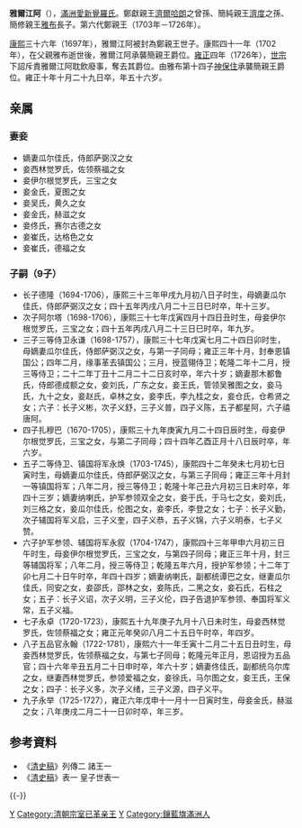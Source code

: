 {{Manchu name|[[爱新觉罗氏|爱新觉罗]]}}
'''雅爾江阿'''（{{Bd|1677年||1732年}}），[[滿洲|滿洲]][[愛新覺羅氏|愛新覺羅氏]]。鄭獻親王[[濟爾哈朗|濟爾哈朗]]之曾孫、簡純親王[[濟度|濟度]]之孫、簡修親王[[雅布|雅布]]長子。第六代鄭親王（1703年－1726年）。

[[康熙|康熙]]三十六年（1697年），雅爾江阿被封為鄭親王世子。康熙四十一年（1702年），在父親雅布逝世後，雅爾江阿承襲簡親王爵位。[[雍正|雍正]]四年（1726年），[[清世宗|世宗]]下詔斥責雅爾江阿耽飲廢事，奪去其爵位。由雅布第十四子[[神保住|神保住]]承襲簡親王爵位。雍正十年十月二十九日卒，年五十六岁。

== 亲属 ==
===妻妾===
*嫡妻瓜尔佳氏，侍郎萨弼汉之女
*妾西林觉罗氏，佐领蔡福之女
*妾伊尔根觉罗氏，三宝之女
*妾金氏，夏图之女
*妾吴氏，黄久之女
*妾金氏，赫滋之女
*妾佟氏，赛尔古德之女
*妾崔氏，达格色之女
*妾崔氏，德福之女

===子嗣（9子）===
*长子德隆（1694-1706），康熙三十三年甲戌九月初八日子时生，母嫡妻瓜尔佳氏，侍郎萨弼汉之女；四十五年丙戌八月二十三日巳时卒，年十三岁。
*次子阿尔塔（1698-1706），康熙三十七年戊寅四月十四日丑时生，母妾伊尔根觉罗氏，三宝之女；四十五年丙戌八月二十三日巳时卒，年九岁。
*三子三等侍卫永谦（1698-1757），康熙三十七年戊寅七月二十四日卯时生，母嫡妻瓜尔佳氏，侍郎萨弼汉之女，与第一子同母；雍正三年十月，封奉恩镇国公；四年二月，缘事革去镇国公；三月，授蓝翎侍卫；乾隆二年十二月，授三等侍卫；二十二年丁丑十二月二十二日亥时卒，年六十岁；嫡妻那木都鲁氏，侍郎德成额之女，妾刘氏，广东之女，妾王氏，管领吴雅图之女，妾马氏，九十之女，妾赵氏，卓林之女，妾李氏，李九桂之女，妾仓氏，仓希贤之女；六子：长子义彬，次子义舒，三子义普，四子义陈，五子都星阿，六子禧唐阿。
*四子扎穆巴（1670-1705），康熙三十九年庚寅九月二十四日辰时生，母妾伊尔根觉罗氏，三宝之女，与第二子同母；四十四年乙酉正月十八日辰时卒，年六岁。
*五子二等侍卫、镇国将军永焕（1703-1745），康熙四十二年癸未七月初七日寅时生，母嫡妻瓜尔佳氏，侍郎萨弼汉之女，与第三子同母；雍正三年十月封一等镇国将军；八年二月，授三等侍卫；乾隆十年己丑六月初三日未时卒，年四十三岁；嫡妻纳喇氏，护军参领双全之女，妾于氏，于马七之女，妾刘氏，刘三格之女，妾瓜尔佳氏，伦图之女，妾李氏，李登之女；七子：长子义勤，次子辅国将军义启，三子义奎，四子义恭，五子义锦，六子义明泰，七子义赞。
*六子护军参领、辅国将军永叙（1704-1747），康熙四十三年甲申六月初三日午时生，母妾伊尔根觉罗氏，三宝之女，与第四子同母；雍正三年十月，封三等辅国将军；八年二月，授三等侍卫；乾隆五年六月，授护军参领；十二年丁卯七月二十日午时卒，年四十四岁；嫡妻纳喇氏，副都统谭巴之女，继妻瓜尔佳氏，同安之女，妾邵氏，邵林之女，妾陈氏，二黑之女，妾石氏，石柱之女；五子：长子义诏，次子义明，三子义伦，四子告退护军参领、奉国将军义常，五子义福。
*七子永卓（1720-1723），康熙五十九年庚子九月十八日未时生，母妾西林觉罗氏，佐领蔡福之女；雍正元年癸卯八月二十五日午时卒，年四岁。
*八子五品官永翰（1722-1781），康熙六十一年壬寅十二月二十五日丑时生，母妾西林觉罗氏，佐领蔡福之女，与第七子同母；乾隆元年正月，恩诏授为五品官；四十六年辛丑五月二十日申时卒，年六十岁；嫡妻佟佳氏，副都统乌尔库之女，继妻西林觉罗氏，参领爱福之女，妾徐氏，马尔图之女，妾王氏，王保之女；四子：长子义多，次子义绪，三子义源，四子义平。
*九子永举（1725-1727），雍正六年戊申十一月十一日寅时生，母妾金氏，赫滋之女；八年庚戌二月二十一日卯时卒，年三岁。

== 参考資料 ==
*《[[清史稿|清史稿]]》列傳二 諸王一
*《[[清史稿|清史稿]]》表一 皇子世表一

{{start box}}
{{s-hou|鄭親王世系||1677年||1732年|莊親王舒爾哈齊世系}}
{{s-roy}}
{{s-before|父簡修親王[[雅布|雅布]]}}
{{s-title|[[鄭親王|簡親王]]|任職期間:1702年－1726年}}
{{s-after|弟已革簡親王[[神保住|神保住]]}}
{{end box}}
{{-}}

[[Category:简亲王|Y]]
[[Category:清朝宗室已革亲王|Category:清朝宗室已革亲王]]
[[Category:愛新覺羅氏|Y]]
[[Category:鑲藍旗滿洲人|Category:鑲藍旗滿洲人]]